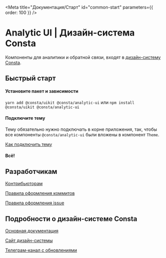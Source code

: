 
<Meta
  title="Документация/Старт"
  id="common-start"
  parameters={{ order: 100 }}
/>

# Analytic UI | Дизайн-система Consta

Компоненты для аналитики и обратной связи, входят в [дизайн-систему Consta](http://uikit.consta.design/).

## Быстрый старт

#### Установите пакет и зависимости

`yarn add @consta/uikit @consta/analytic-ui` или `npm install @consta/uikit @consta/analytic-ui`

#### Подключите тему

Тему обязательно нужно подключать в корне приложения, так, чтобы все компоненты `@consta/analytic-ui` были вложены в компонент `Theme`.

[Как подключить тему](http://uikit.consta.design/?path=/docs/thematization-how-to-connect-theme--page)

#### Всë!

## Разработчикам

[Контрибьюторам](http://uikit.consta.design/?path=/docs/common-develop-contributors--page)

[Правила оформления коммитов](http://uikit.consta.design/?path=/docs/common-develop-commits-style--page)

[Правила оформления issue](http://uikit.consta.design/?path=/docs/common-develop-issues--page)

## Подробности о дизайн-системе Consta

[Основная документация](http://uikit.consta.design/?path=/docs/common-about--page)

[Сайт дизайн-системы](https://consta.consta.design/)

[Телеграм-канал с обновлениями](https://t.me/consta_ui_releases)
